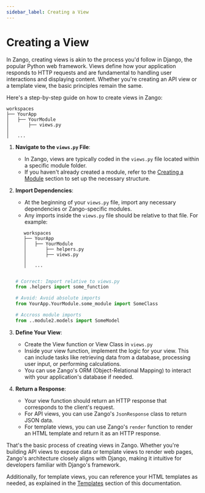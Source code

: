 ```yaml
---
sidebar_label: Creating a View
---
```


# Creating a View

In Zango, creating views is akin to the process you'd follow in Django, the popular Python web framework. Views define how your application responds to HTTP requests and are fundamental to handling user interactions and displaying content. Whether you're creating an API view or a template view, the basic principles remain the same.

Here's a step-by-step guide on how to create views in Zango:

```text
workspaces
├── YourApp
│   ├── YourModule
│       ├── views.py
│     
│   ...
```

1. **Navigate to the `views.py` File**:
   - In Zango, views are typically coded in the `views.py` file located within a specific module folder.
   - If you haven't already created a module, refer to the [Creating a Module](../modules/creating-a-module) section to set up the necessary structure.

2. **Import Dependencies**:
   - At the beginning of your `views.py` file, import any necessary dependencies or Zango-specific modules.
   - Any imports inside the `views.py` file should be relative to that file. For example:
   
   ```text
      workspaces
      ├── YourApp
      │   ├── YourModule
      │       ├── helpers.py
      │       ├── views.py
      │     
      │   ...
   ```

   ```python
   
   # Correct: Import relative to views.py
   from .helpers import some_function

   # Avoid: Avoid absolute imports
   from YourApp.YourModule.some_module import SomeClass

   # Accross module imports 
   from ..module2.models import SomeModel

3. **Define Your View**:
   - Create the View function or View Class in ``views.py``
   - Inside your view function, implement the logic for your view. This can include tasks like retrieving data from a database, processing user input, or performing calculations.
   - You can use Zango's ORM (Object-Relational Mapping) to interact with your application's database if needed.

4. **Return a Response**:
   - Your view function should return an HTTP response that corresponds to the client's request.
   - For API views, you can use Zango's `JsonResponse` class to return JSON data.
   - For template views, you can use Zango's `render` function to render an HTML template and return it as an HTTP response.

That's the basic process of creating views in Zango. Whether you're building API views to expose data or template views to render web pages, Zango's architecture closely aligns with Django, making it intuitive for developers familiar with Django's framework. 

Additionally, for template views, you can reference your HTML templates as needed, as explained in the [Templates](../templates/overview) section of this documentation.
